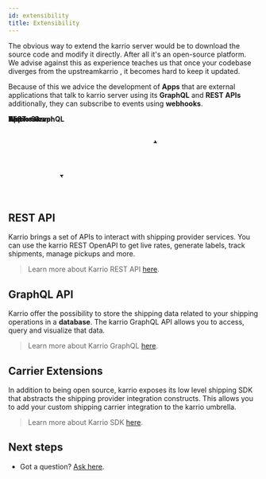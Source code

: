 ```yaml
---
id: extensibility
title: Extensibility
---
```


The obvious way to extend the karrio server would be to download
the source code and modify it directly. After all it's an open-source
platform. We advise against this as experience teaches us that once
your codebase diverges from the upstreamkarrio , it becomes
hard to keep it updated.

Because of this we advice the development of **Apps** that are
external applications that talk to karrio server using its **GraphQL**
and **REST APIs** additionally, they can subscribe to events using
**webhooks**.

<div style={{ textAlign: 'center', paddingTop: '30px' }}>
  <svg xmlns="http://www.w3.org/2000/svg" version="1.1" width="381px" height="166px" viewBox="-0.5 -0.5 381 166">
  <defs />
  <g>
    <ellipse cx={60} cy="77.5" rx={60} ry={60} fill="#ffffff" stroke="var(--ifm-font-color-base)" pointerEvents="all" />
    <rect x={5} y="67.5" width={110} height={20} fill="none" stroke="none" pointerEvents="all" />
    <g transform="translate(-0.5 -0.5)">
      <switch>
        <foreignObject pointerEvents="none" width="100%" height="100%" requiredFeatures="http://www.w3.org/TR/SVG11/feature#Extensibility" style={{overflow: 'visible', textAlign: 'left'}}>
          <div xmlns="http://www.w3.org/1999/xhtml" style={{display: 'flex', alignItems: 'unsafe center', justifyContent: 'unsafe center', width: '1px', height: '1px', paddingTop: '78px', marginLeft: '60px'}}>
            <div style={{boxSizing: 'border-box', fontSize: '0px', textAlign: 'center'}}>
              <div style={{display: 'inline-block', fontSize: '12px', fontFamily: 'Helvetica', color: 'rgb(0, 0, 0)', lineHeight: '1.2', pointerEvents: 'all', whiteSpace: 'nowrap'}}>
                <b>Karrio Server</b>
              </div>
            </div>
          </div>
        </foreignObject>
        <text x={60} y={81} fill="#000000" fontFamily="Helvetica" fontSize="12px" textAnchor="middle">Karrio Server</text>
      </switch>
    </g>
    <rect x={135} y={145} width={110} height={20} fill="none" stroke="none" pointerEvents="all" />
    <g transform="translate(-0.5 -0.5)">
      <switch>
        <foreignObject pointerEvents="none" width="100%" height="100%" requiredFeatures="http://www.w3.org/TR/SVG11/feature#Extensibility" style={{overflow: 'visible', textAlign: 'left'}}>
          <div xmlns="http://www.w3.org/1999/xhtml" style={{display: 'flex', alignItems: 'unsafe center', justifyContent: 'unsafe center', width: '1px', height: '1px', paddingTop: '155px', marginLeft: '190px'}}>
            <div style={{boxSizing: 'border-box', fontSize: '0px', textAlign: 'center'}}>
              <div style={{display: 'inline-block', fontSize: '12px', fontFamily: 'Helvetica', color: "var(--ifm-font-color-base)", lineHeight: '1.2', pointerEvents: 'all', whiteSpace: 'nowrap'}}>
                <b>REST + GraphQL</b>
              </div>
            </div>
          </div>
        </foreignObject>
        <text x={190} y={159} fill="#000000" fontFamily="Helvetica" fontSize="12px" textAnchor="middle">REST + GraphQL</text>
      </switch>
    </g>
    <rect x={300} y="37.5" width={80} height={80} fill="#ffffff" stroke="var(--ifm-font-color-base)" pointerEvents="all" />
    <rect x={320} y="67.5" width={40} height={20} fill="none" stroke="none" pointerEvents="all" />
    <g transform="translate(-0.5 -0.5)">
      <switch>
        <foreignObject pointerEvents="none" width="100%" height="100%" requiredFeatures="http://www.w3.org/TR/SVG11/feature#Extensibility" style={{overflow: 'visible', textAlign: 'left'}}>
          <div xmlns="http://www.w3.org/1999/xhtml" style={{display: 'flex', alignItems: 'unsafe center', justifyContent: 'unsafe center', width: '1px', height: '1px', paddingTop: '78px', marginLeft: '340px'}}>
            <div style={{boxSizing: 'border-box', fontSize: '0px', textAlign: 'center'}}>
              <div style={{display: 'inline-block', fontSize: '12px', fontFamily: 'Helvetica', color: 'rgb(0, 0, 0)', lineHeight: '1.2', pointerEvents: 'all', whiteSpace: 'nowrap'}}>
                <b>App<br />
                </b>
              </div>
            </div>
          </div>
        </foreignObject>
        <text x={340} y={81} fill="#000000" fontFamily="Helvetica" fontSize="12px" textAnchor="middle">App</text>
      </switch>
    </g>
    <path d="M 102.43 35.07 Q 210 0 294.63 54.07" fill="none" stroke="var(--ifm-font-color-base)" strokeMiterlimit={10} pointerEvents="stroke" />
    <path d="M 299.06 56.9 L 291.27 56.08 L 294.63 54.07 L 295.04 50.18 Z" fill="#000000" stroke="var(--ifm-font-color-base)" strokeMiterlimit={10} pointerEvents="all" />
    <path d="M 300 97.5 Q 200 170 108.09 122.83" fill="none" stroke="var(--ifm-font-color-base)" strokeMiterlimit={10} pointerEvents="stroke" />
    <path d="M 103.42 120.44 L 111.25 120.52 L 108.09 122.83 L 108.05 126.75 Z" fill="#000000" stroke="var(--ifm-font-color-base)" strokeMiterlimit={10} pointerEvents="all" />
    <rect x={150} y={0} width={80} height={20} fill="none" stroke="none" pointerEvents="all" />
    <g transform="translate(-0.5 -0.5)">
      <switch>
        <foreignObject pointerEvents="none" width="100%" height="100%" requiredFeatures="http://www.w3.org/TR/SVG11/feature#Extensibility" style={{overflow: 'visible', textAlign: 'left'}}>
          <div xmlns="http://www.w3.org/1999/xhtml" style={{display: 'flex', alignItems: 'unsafe center', justifyContent: 'unsafe center', width: '1px', height: '1px', paddingTop: '10px', marginLeft: '190px'}}>
            <div style={{boxSizing: 'border-box', fontSize: '0px', textAlign: 'center'}}>
              <div style={{display: 'inline-block', fontSize: '12px', fontFamily: 'Helvetica', color: "var(--ifm-font-color-base)", lineHeight: '1.2', pointerEvents: 'all', whiteSpace: 'nowrap'}}>
                <b>Webhooks</b>
              </div>
            </div>
          </div>
        </foreignObject>
        <text x={190} y={14} fill="#000000" fontFamily="Helvetica" fontSize="12px" textAnchor="middle">Webhooks</text>
      </switch>
    </g>
  </g>
  <switch>
    <g requiredFeatures="http://www.w3.org/TR/SVG11/feature#Extensibility" />
    <a transform="translate(0,-5)" target="_blank">
      <text textAnchor="middle" fontSize="10px" x="50%" y="100%">Viewer does not support full SVG 1.1</text>
    </a>
  </switch>
</svg>
</div>


## REST API

Karrio brings a set of APIs to interact with shipping provider services.
You can use the karrio REST OpenAPI to get live rates, generate labels,
track shipments, manage pickups and more.

> Learn more about Karrio REST API [here](/guides/apis/authentication).


## GraphQL API

Karrio offer the possibility to store the shipping data related to your
shipping operations in a **database**. The karrio GraphQL API allows you
to access, query and visualize that data.

> Learn more about Karrio GraphQL [here](/guides/apis/requests).


## Carrier Extensions

In addition to being open source, karrio exposes its low level shipping
SDK that abstracts the shipping provider integration constructs. This allows
you to add your custom shipping carrier integration to the karrio umbrella.

> Learn more about Karrio SDK [here](/guides/sdk).



## Next steps

- Got a question? [Ask here](https://github.com/karrioapi/karrio/discussions).
